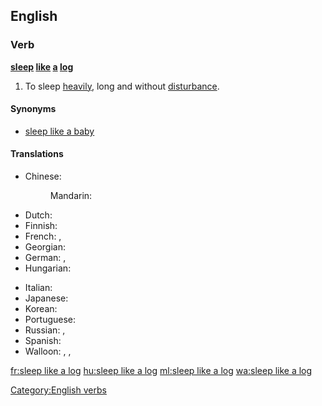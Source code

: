 ==English==

===Verb===
'''[[sleep]] [[like]] [[a]] [[log]]'''

# {{context|simile|lang=en}} To sleep [[heavily]], long and without [[disturbance]].

====Synonyms====
* [[sleep like a baby]]

====Translations====
{{trans-top|to sleep well, without disturbance}}
* Chinese:
*: Mandarin: {{t+|cmn|沉睡|sc=Hani}}
* Dutch: {{t|nl|slapen als een blok}}
* Finnish: {{t|fi|[[nukkua]] [[kuin]] [[tukki]]}}
* French: {{t+|fr|dormir comme un loir}}, {{t+|fr|dormir comme une marmotte}}
* Georgian: {{t-needed|ka}}
* German: {{t+|de|schlafen wie ein Murmeltier}}, {{t+|de|schlafen wie ein Stein}}
* Hungarian: {{t+|hu|alszik, mint a bunda}}
{{trans-mid}}
* Italian: {{t|it|dormire come una marmotta}}
* Japanese: {{t-needed|ja}}
* Korean: {{t-needed|ko}}
* Portuguese: {{t|pt|dormir como uma pedra}}
* Russian: {{t|ru|спать, как сурок|tr=spat' kak surok}}, {{t|ru|спать, как убитый|tr=spat' kak ubítyj}}
* Spanish: {{t|es|dormir como un tronco}}
* Walloon: {{t+|wa|doirmi come on sodoirmant}}, {{t+|wa|doirmi come on taesson}}, {{t+|wa|doirmi come ene sokete}}
{{trans-bottom}}

[[Category:English verbs]]

[[fr:sleep like a log]]
[[hu:sleep like a log]]
[[ml:sleep like a log]]
[[wa:sleep like a log]]